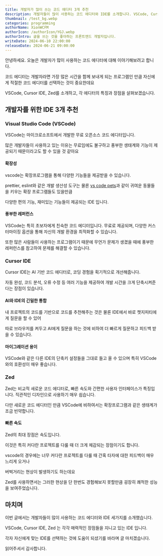 ```yaml
---
title: 개발자가 많이 쓰는 코드 에디터 3개 추천
description: 개발자들이 많이 사용하는 코드 에디터와 IDE를 소개합니다. VSCode, Cursor IDE, Zed에 대해 알아보세요.
thumbnail: /test_bg.webp
categories: programming
authorName: XionWCFM
authorIcon: /authorIcon/YGJ.webp
authorIntro: 글을 쓰는 것을 좋아하는 프론트엔드 개발자입니다.
writeDate: 2024-06-10 22:00:00
releaseDate: 2024-06-21 09:00:00
---
```



안녕하세요. 오늘은 개발자가 많이 사용하는 코드 에디터에 대해 이야기해보려고 합니다.

코드 에디터는 개발자라면 가장 많은 시간을 함께 보내게 되는 프로그램인 만큼 자신에게 적절한 코드 에디터를 선택하는 것이 중요한데요

VSCode, Cursor IDE, Zed를 소개하고, 각 에디터의 특징과 장점을 살펴보겠습니다.




## 개발자를 위한 IDE 3개 추천

### Visual Studio Code (VSCode)

VSCode는 마이크로소프트에서 개발한 무료 오픈소스 코드 에디터입니다.

많은 개발자들이 사용하고 있는 이유는 무료임에도 불구하고 풍부한 생태계와 기능이 제공되기 때문이라고도 할 수 있을 것 같아요



#### 확장성

vscode는 확장프로그램을 통해 다양한 기능들을 제공받을 수 있습니다.

prettier, eslint와 같은 개발 생산성 도구는 물론 [vs code pets](https://marketplace.visualstudio.com/items?itemName=tonybaloney.vscode-pets)과 같이 귀여운 동물들을 키우는 확장 프로그램들도 있을만큼

다양한 편의 기능, 재미있는 기능들이 제공되는 IDE 입니다.


#### 풍부한 레퍼런스

VSCode는 특히 초보자에게 친숙한 코드 에디터입니다. 무료로 제공되며, 다양한 커스터마이징 옵션을 통해 자신의 개발 환경을 최적화할 수 있습니다.

또한 많은 사람들이 사용하는 프로그램이기 때문에 무언가 문제가 생겼을 때에 풍부한 레퍼런스를 참고하여 문제를 해결할 수 있습니다.



###  Cursor IDE

Cursor IDE는 AI 기반 코드 에디터로, 코딩 경험을 획기적으로 개선해줍니다.

자동 완성, 코드 분석, 오류 수정 등 여러 기능을 제공하여 개발 시간을 크게 단축시켜준다는 장점이 있습니다.



#### AI와 IDE의 긴밀한 통합

내 프로젝트의 코드를 기반으로 코드를 추천해주는 것은 물론 IDE에서 바로 챗지피티에게 질문을 할 수 있어

따로 브라우저를 켜두고 AI에게 질문을 하는 것에 비하여 더 빠르게 질문하고 피드백 받을 수 있습니다.


#### 마이그레이션 용이

VSCode와 같은 다른 IDE의 단축키 설정들을 그대로 들고 올 수 있으며 특히 VSCode와의 호환성이 매우 좋습니다.



### Zed

Zed는 비교적 새로운 코드 에디터로, 빠른 속도와 간편한 사용자 인터페이스가 특징입니다. 직관적인 디자인으로 사용하기 매우 쉽습니다.

다만 새로운 코드 에디터인 만큼 VSCode에 비하여서는 확장프로그램과 같은 생태계가 조금 빈약합니다.


#### 빠른 속도

Zed의 최대 장점은 속도입니다.

이것은 특히 커다란 프로젝트를 다룰 때 더 크게 체감되는 장점이기도 합니다.

vscode의 경우에는 너무 커다란 프로젝트를 다룰 때 간혹 타자에 대한 피드백이 매우 느리게 오거나

버벅거리는 현상이 발생하기도 하는데요

Zed를 사용하면서는 그러한 현상을 단 한번도 경험해보지 못할만큼 굉장히 쾌적한 성능을 보여주었습니다.



## 마치며

이번 글에서는 개발자들이 많이 사용하는 코드 에디터와 IDE 세가지를 소개했습니다.

VSCode, Cursor IDE, Zed 는 각각 매력적인 장점들을 지니고 있는 IDE 입니다.

각자 자신에게 맞는 IDE를 선택하는 것에 도움이 되셨기를 바라며 글 마치겠습니다.

읽어주셔서 감사합니다.